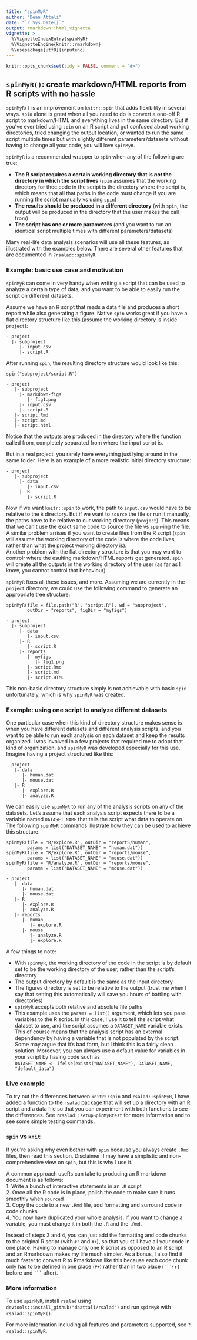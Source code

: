 ```yaml
---
title: "spinMyR"
author: "Dean Attali"
date: "`r Sys.Date()`"
output: rmarkdown::html_vignette
vignette: >
  %\VignetteIndexEntry{spinMyR}
  %\VignetteEngine{knitr::rmarkdown}
  %\usepackage[utf8]{inputenc}
---
```


```r
knitr::opts_chunk$set(tidy = FALSE, comment = "#>")
```

## `spinMyR()`: create markdown/HTML reports from R scripts with no hassle

`spinMyR()` is an improvement on `knitr::spin` that adds flexibility in several
ways. `spin` alone is great when all you need to do is convert a one-off R 
script to markdown/HTML and everything lives in the same directory.  But if 
you've ever tried using `spin` on an R script and got confused about working 
directories, tried changing the output location, or wanted to run the same 
script multiple times but with slightly different parameters/datasets without 
having to change all your code, you will love `spinMyR`.

`spinMyR` is a recommended wrapper to `spin` when any of the following are true:

- __The R script requires a certain working directory that is _not_ the directory
in which the script lives__ (`spin` assumes that the working directory for thec
code in the script is the directory where the script is,  which means that
all that paths in the code must change if you are running the script manually
vs using `spin`)    
- __The results should be produced in a different directory__ (with `spin`, the
output will be produced in the directory that the user makes the call from)  
- __The script has one or more parameters__ (and you want to run an identical
script multiple times with different parameters/datasets)

Many real-life data analysis scenarios will use all these features, as
illustrated with the examples below.  There are several other features that are
documented in `?rsalad::spinMyR`.

### Example: basic use case and motivation

`spinMyR` can come in very handy when writing a script that can be used to
analyze a certain type of data, and you want to be able to easily run the script
on different datasets.

Assume we have an R script that reads a data file and produces a
short report while also generating a figure. Native `spin` works great if you
have a flat directory structure like this (assume the working directory is 
inside `project`):

```
- project
  |- subproject
     |- input.csv
     |- script.R
```

After running `spin`, the resulting directory structure would look like this:

```
spin("subproject/script.R")

- project
   |- subproject
     |- markdown-figs
        |- fig1.png
     |- input.csv
     |- script.R
   |- script.Rmd
   |- script.md
   |- script.html
```

Notice that the outputs are produced in the directory where the function called
from, completely separated from where the input script is.  

But in a real project, you rarely have everything just lying around in the same
folder.  Here is an example of a more realistic initial directory structure:

```
- project
   |- subproject
     |- data
        |- input.csv
     |- R
        |- script.R
```

Now if we want `knitr::spin` to work, the path to `input.csv` would have to be
relative to the `R` directory. But if we want to `source` the file or run
it manually, the paths have to be relative to our working directory (`project`).
This means that we can't use the exact same code to source the file vs
`spin`-ing the file. A similar problem arrises if you want to create files from 
the R script (`spin` will assume the working directory of the code is where the 
code lives, rather than what the project working directory is).  
Another problem with the flat directory structure is that you may want to
controlr where the esulting markdown/HTML reports get generated. `spin` will
create all the outputs in the working directory of the user (as far as
I know, you cannot control that behaviour).

`spinMyR` fixes all these issues, and more. Assuming we are currently in the
`project` directory, we could use the following command to generate an
appropriate tree structure:

```
spinMyR(file = file.path("R", "script.R"), wd = "subproject",
        outDir = "reports", figDir = "myfigs")

- project
  |- subproject
     |- data
        |- input.csv
     |- R
        |- script.R
     |- reports
        |- myfigs
           |- fig1.png
        |- script.Rmd
        |- script.md
        |- script.HTML
```

This non-basic directory structure simply is not achievable with basic `spin`
unfortunately, which is why `spinMyR` was created.

### Example: using one script to analyze different datasets

One particular case when this kind of directory structure makes sense is when
you have different datasets and different analysis scripts, and you want to be
able to run each analysis on each dataset and keep the results organized.
I was involved in a few projects that required me to adopt that kind of
organization, and `spinMyR` was developed especially for this use.  Imagine
having a project structured like this:

```
- project
   |- data
      |- human.dat
      |- mouse.dat
   |- R
      |- explore.R
      |- analyze.R
```

We can easily use `spinMyR` to run any of the analysis scripts on any of the
datasets.  Let's assume that each analysis script expects there to be a
variable named `DATASET_NAME` that tells the script what data to operate on.
The following `spinMyR` commands illustrate how they can be used to achieve
this structure.

```
spinMyR(file = "R/explore.R", outDir = "reportS/human",
        params = list("DATASET_NAME" = "human.dat"))
spinMyR(file = "R/explore.R", outDir = "reports/mouse",
        params = list("DATASET_NAME" = "mouse.dat"))
spinMyR(file = "R/analyze.R", outDir = "reports/mouse",
        params = list("DATASET_NAME" = "mouse.dat"))

- project
   |- data
      |- human.dat
      |- mouse.dat
   |- R
      |- explore.R
      |- analyze.R
   |- reports
      |- human
         |- explore.R
      |- mouse
         |- analyze.R
         |- explore.R
```


A few things to note:  

- With `spinMyR`, the working directory of the code in the script is by default
set to be the working directory of the user, rather than the script's directory  
- The output directory by default is the same as the input directory  
- The figures directory is set to be relative to the output (trust me when I say
that setting this automatically will save you hours of battling with
directories)  
- `spinMyR` accepts both relative and absolute file paths  
- This example uses the `params = list()` argument, which lets you pass 
variables to the R script.  In this case, I use it to tell the script what
dataset to use, and the script assumes a `DATASET_NAME` variable exists. This 
of course means that the analysis script has an external dependency by having
a variable that is not populated by the script.  Some may argue that it's bad
form, but I think this is a fairly clean solution.  Moreover, you can
always use a default value for variables in your script by having code such as  
`DATASET_NAME <- ifelse(exists("DATASET_NAME"), DATASET_NAME, "default_data")`


### Live example

To try out the differences between `knitr::spin` and `rsalad::spinMyR`, I have
added a function to the `rsalad` package that will set up a directory with 
an R script and a data file so that you can experiment with both functions to
see the differences. See `?rsalad::setupSpinMyRtest` for more information and
to see some simple testing commands.


### `spin` vs `knit`

If you're asking why even bother with `spin` because you always create `.Rmd`
files, then read this section.  Disclaimer: I may have a simplistic and 
non-comprehensive view on `spin`, but this is why I use it.  

A common approach useRs can take to producing an R markdown document is as
follows:  
1. Write a bunch of interactive statements in an `.R` script  
2. Once all the R code is in place, polish the code to make sure it runs
smoothly when `source`d  
3. Copy the code to a new `.Rmd` file, add formatting and surround code in 
code chunks  
4. You now have duplicated your whole analysis. If you want to change a
variable, you must change it in both the `.R` and the `.Rmd`.

Instead of steps 3 and 4, you can just add the formatting and code chunks to
the original R script (with `#'` and `#+`), so that you still have all your code
in one place. Having to manage only one R script as opposed to an R script and
an Rmarkdown makes my life much simpler.  As a bonus, I also find it much faster 
to convert R to Rmarkdown like this because each code chunk only has to be 
defined in one place (`#+`)  rather than in two place (`` ```{r} `` before 
and `` ``` `` after).


### More information

To use `spinMyR`, install `rsalad` using
`devtools::install_github("daattali/rsalad")` and run `spinMyR` with
`rsalad::spinMyR()`.  

For more information including all features and parameters supported, see
`?rsalad::spinMyR`.
